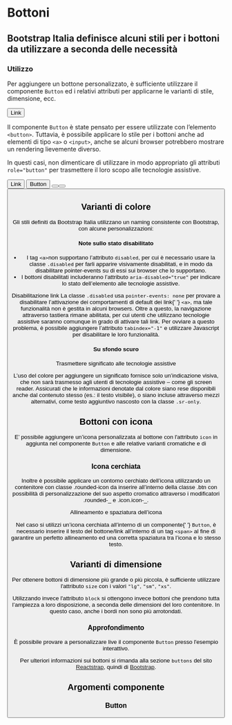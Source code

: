 
<Meta title='Documentazione/Componenti/Bottoni' of={Button} />

# Bottoni

## Bootstrap Italia definisce alcuni stili per i bottoni da utilizzare a seconda delle necessità

### Utilizzo

Per aggiungere un bottone personalizzato, è sufficiente utilizzare il componente `Button` ed i relativi attributi per applicarne le varianti di stile, dimensione, ecc.

<Canvas>
  <Button>Link</Button>
</Canvas>

Il componente `Button` è state pensato per essere utilizzate con l’elemento <code>&lt;button&gt;</code>. Tuttavia, è possibile applicare lo stile per i bottoni anche ad elementi di tipo <code>&lt;a&gt;</code> o <code>&lt;input&gt;</code>, anche se alcuni browser potrebbero mostrare un rendering lievemente diverso.

In questi casi, non dimenticare di utilizzare in modo appropriato gli attributi `role="button"` per trasmettere il loro scopo alle tecnologie assistive.

<Canvas>
  <Button tag='a' href='#' role='button'>
    Link
  </Button>
  <Button type='submit'>Button</Button>
  <Button tag='input' type='button' value='Input' />
  <Button tag='input' type='submit' value='Submit' />
  <Button tag='input' type='reset' value='Reset' />
</Canvas>

## Varianti di colore

Gli stili definiti da Bootstrap Italia utilizzano un naming consistente con Bootstrap, con alcune personalizzazioni:

<Canvas>
  <Story id='componenti-button--varianti-colore' />
</Canvas>

#### Note sullo stato disabilitato

- I tag <code>&lt;a&gt;</code>non supportano l’attributo `disabled`, per cui è necessario usare la classe `.disabled` per farli apparire visivamente disabilitati, e in modo da disabilitare pointer-events su di essi sui browser che lo supportano.
- I bottoni disabilitati includeranno l’attributo `aria-disabled="true"` per indicare lo stato dell’elemento alle tecnologie assistive.

<div className='docs'>
  <Callout color='warning'>
    <CalloutTitle>Disabilitazione link</CalloutTitle>
    <CalloutText>
      La classe <code>.disabled</code> usa <code>pointer-events: none</code> per
      provare a disabilitare l’attivazione dei comportamenti di default dei link{' '}
      <code>&lt;a&gt;</code>, ma tale funzionalità non è gestita in alcuni
      browsers. Oltre a questo, la navigazione attraverso tastiera rimane
      abilitata, per cui utenti che utilizzano tecnologie assistive saranno
      comunque in grado di attivare tali link. Per ovviare a questo problema, è
      possibile aggiungere l’attributo <code>tabindex="-1"</code> e utilizzare
      Javascript per disabilitare le loro funzionalità.
    </CalloutText>
  </Callout>
</div>

#### Su sfondo scuro

<Canvas>
  <Story id='componenti-button--sfondo-scuro' />
</Canvas>

<div className='docs'>
  <Callout color='success'>
    <CalloutTitle>
      Trasmettere significato alle tecnologie assistive
    </CalloutTitle>
    <CalloutText>
      <p>
        L’uso del colore per aggiungere un significato fornisce solo
        un’indicazione visiva, che non sarà trasmesso agli utenti di tecnologie
        assistive – come gli screen reader. Assicurati che le informazioni
        denotate dal colore siano rese disponibili anche dal contenuto stesso
        (es.: il testo visibile), o siano incluse attraverso mezzi alternativi,
        come testo aggiuntivo nascosto con la classe <code>.sr-only</code>.
      </p>
    </CalloutText>
  </Callout>
</div>

## Bottoni con icona

E’ possibile aggiungere un’icona personalizzata al bottone con l'attributo `icon` in aggiunta nel componente `Button` e alle relative varianti cromatiche e di dimensione.

<Canvas>
  <Story id='componenti-button--bottoni-con-icona' />
</Canvas>

### Icona cerchiata

Inoltre è possibile applicare un contorno cerchiato dell’icona utilizzando un contenitore con classe .rounded-icon da inserire all’interno della classe .btn con possibilità di personalizzazione del suo aspetto cromatico attraverso i modificatori .rounded-_ e .icon.icon-_.

<Canvas>
  <Story id='componenti-button--bottoni-con-icona-cerchiata' />
</Canvas>

<div className='docs'>
  <Callout color='warning'>
    <CalloutTitle>Allineamento e spaziatura dell’icona</CalloutTitle>
    <CalloutText>
      <p>
        Nel caso si utilizzi un’icona cerchiata all’interno di un componente{' '}
        <code>Button</code>, è necessario inserire il testo del bottone/link
        all’interno di un tag <code>&lt;span&gt;</code> al fine di garantire un
        perfetto allineamento ed una corretta spaziatura tra l’icona e lo stesso
        testo.
      </p>
    </CalloutText>
  </Callout>
</div>

## Varianti di dimensione

Per ottenere bottoni di dimensione più grande o più piccola, è sufficiente utilizzare l'attributo `size` con i valori `"lg"`, `"sm"`, `"xs"`.

Utilizzando invece l'attributo `block` si ottengono invece bottoni che prendono tutta l’ampiezza a loro disposizione, a seconda delle dimensioni del loro contenitore. In questo caso, anche i bordi non sono più arrotondati.

<Canvas>
  <Story id='componenti-button--varianti-di-dimensione' />
</Canvas>

### Approfondimento

È possibile provare a personalizzare live il componente `Button` presso <LinkTo kind="componenti-button--esempi-interattivi">l'esempio interattivo</LinkTo>.

Per ulteriori informazioni sui bottoni si rimanda alla sezione `buttons` del sito [Reactstrap](https://reactstrap.github.io/components/buttons/), quindi di [Bootstrap](https://getbootstrap.com/docs/4.5/components/buttons/).

## Argomenti componente

### Button

<ArgsTable of={Button} />
